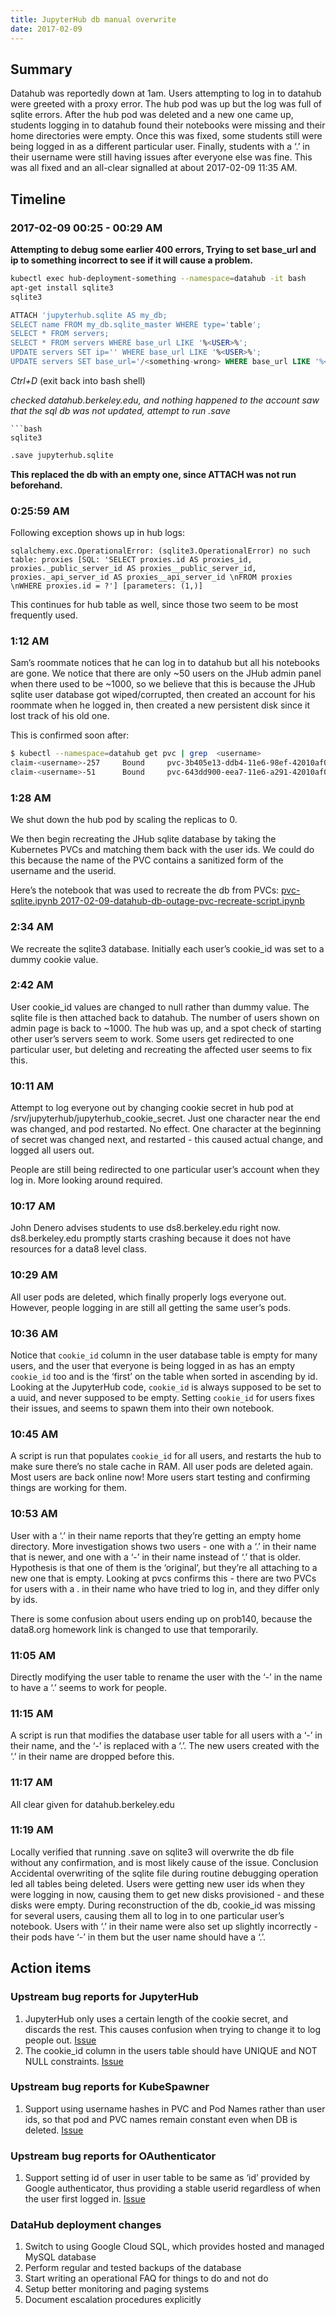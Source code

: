 ```yaml
---
title: JupyterHub db manual overwrite
date: 2017-02-09
---
```


## Summary ##
Datahub was reportedly down at 1am. Users attempting to log in to datahub were greeted with a proxy error. The hub pod was up but the log was full of sqlite errors. After the hub pod was deleted and a new one came up, students logging in to datahub found their notebooks were missing and their home directories were empty. Once this was fixed, some students still were being logged in as a different particular user. Finally, students with a '.' in their username were still having issues after everyone else was fine. This was all fixed and an all-clear signalled at about 2017-02-09 11:35 AM.


## Timeline ##
### 2017-02-09 00:25 - 00:29 AM ###

**Attempting to debug some earlier 400 errors, Trying to set base_url and ip to something incorrect to see if it will cause a problem.**

```bash
kubectl exec hub-deployment-something --namespace=datahub -it bash
apt-get install sqlite3
sqlite3
```
```sql
ATTACH 'jupyterhub.sqlite AS my_db;
SELECT name FROM my_db.sqlite_master WHERE type='table';
SELECT * FROM servers;
SELECT * FROM servers WHERE base_url LIKE '%<USER>%';
UPDATE servers SET ip='' WHERE base_url LIKE '%<USER>%';
UPDATE servers SET base_url='/<something-wrong> WHERE base_url LIKE '%<USER>%';
```
*Ctrl+D* (exit back into bash shell)

*checked datahub.berkeley.edu, and nothing happened to the account*
*saw that the sql db was not updated, attempt to run .save*
```
```bash
sqlite3
```
```sql
.save jupyterhub.sqlite
```

**This replaced the db with an empty one, since ATTACH was not run beforehand.**


### 0:25:59 AM ###


Following exception shows up in hub logs:

```
sqlalchemy.exc.OperationalError: (sqlite3.OperationalError) no such table: proxies [SQL: 'SELECT proxies.id AS proxies_id, proxies._public_server_id AS proxies__public_server_id, proxies._api_server_id AS proxies__api_server_id \nFROM proxies \nWHERE proxies.id = ?'] [parameters: (1,)]
```

This continues for hub table as well, since those two seem to be most frequently used.

### 1:12 AM ###

Sam's roommate notices that he can log in to datahub but all his notebooks are gone. We notice that there are only ~50 users on the JHub admin panel when there used to be ~1000, so we believe that this is because the JHub sqlite user database got wiped/corrupted, then created an account for his roommate when he logged in, then created a new persistent disk since it lost track of his old one.

This is confirmed soon after:


```bash
$ kubectl --namespace=datahub get pvc | grep  <username>
claim-<username>-257     Bound     pvc-3b405e13-ddb4-11e6-98ef-42010af000c3   10Gi       RWO           21d
claim-<username>-51      Bound     pvc-643dd900-eea7-11e6-a291-42010af000c3   10Gi       RWO           5m
```

### 1:28 AM  ###


We shut down the hub pod by scaling the replicas to 0.

We then begin recreating the JHub sqlite database by taking the Kubernetes PVCs and matching them back with the user ids. We could do this because the name of the PVC contains a sanitized form of the username and the userid.

Here's the notebook that was used to recreate the db from PVCs: [pvc-sqlite.ipynb 2017-02-09-datahub-db-outage-pvc-recreate-script.ipynb](pvc-sqlite.ipynb 2017-02-09-datahub-db-outage-pvc-recreate-script.ipynb)


### 2:34 AM  ###

We recreate the sqlite3 database. Initially each user's cookie_id was set to a dummy cookie value.


### 2:42 AM ###


User cookie_id values are changed to null rather than dummy value. The sqlite file is then attached back to datahub. The number of users shown on admin page is back to ~1000. The hub was up, and a spot check of starting other user’s servers seem to work. Some users get redirected to one particular user, but deleting and recreating the affected user seems to fix this.


### 10:11 AM ###


Attempt to log everyone out by changing cookie secret in hub pod at /srv/jupyterhub/jupyterhub_cookie_secret. Just one character near the end was changed, and pod restarted. No effect. One character at the beginning of secret was changed next, and restarted - this caused actual change, and logged all users out.

People are still being redirected to one particular user's account when they log in. More looking around required.

### 10:17 AM ###


John Denero advises students to use ds8.berkeley.edu right now. ds8.berkeley.edu promptly starts crashing because it does not have resources for a data8 level class.


### 10:29 AM ###


All user pods are deleted, which finally properly logs everyone out. However, people logging in are still all getting the same user's pods.


### 10:36 AM ###


Notice that `cookie_id` column in the user database table is empty for many users, and the user that everyone is being logged in as has an empty `cookie_id` too and is the 'first' on the table when sorted in ascending by id. Looking at the JupyterHub code, `cookie_id` is always supposed to be set to a uuid, and never supposed to be empty. Setting `cookie_id` for users fixes their issues, and seems to spawn them into their own notebook.


### 10:45 AM ###


A script is run that populates `cookie_id` for all users, and restarts the hub to make sure there's no stale cache in RAM. All user pods are deleted again. Most users are back online now! More users start testing and confirming things are working for them.


### 10:53 AM ###


User with a '.' in their name reports that they're getting an empty home directory. More investigation shows two users - one with a '.' in their name that is newer, and one with a '-' in their name instead of '.' that is older. Hypothesis is that one of them is the 'original', but they're all attaching to a new one that is empty. Looking at pvcs confirms this - there are two PVCs for users with a . in their name who have tried to log in, and they differ only by ids.


There is some confusion about users ending up on prob140, because the data8.org homework link is changed to use that temporarily.


### 11:05 AM ###


Directly modifying the user table to rename the user with the '-' in the name to have a '.' seems to work for people.


### 11:15 AM ###


A script is run that modifies the database user table for all users with a '-' in their name, and the '-' is replaced with a '.'. The new users created with the '.' in their name are dropped before this.


### 11:17 AM ###


All clear given for datahub.berkeley.edu


### 11:19 AM ###


Locally verified that running .save <filename> on sqlite3 will overwrite the db file without any confirmation, and is most likely cause of the issue.
Conclusion
Accidental overwriting of the sqlite file during routine debugging operation led all tables being deleted. Users were getting new user ids when they were logging in now, causing them to get new disks provisioned - and these disks were empty. During reconstruction of the db, cookie_id was missing for several users, causing them all to log in to one particular user's notebook. Users with '.' in their name were also set up slightly incorrectly - their pods have '-' in them but the user name should have a '.'.


## Action items ##

### Upstream bug reports for JupyterHub ###

1. JupyterHub only uses a certain length of the cookie secret, and discards the rest. This causes confusion when trying to change it to log people out. [Issue](https://github.com/jupyterhub/jupyterhub/issues/986)
2. The cookie_id column in the users table should have UNIQUE and NOT NULL constraints. [Issue](https://github.com/jupyterhub/jupyterhub/issues/985)


### Upstream bug reports for KubeSpawner ###

1. Support using username hashes in PVC and Pod Names rather than user ids, so that pod and PVC names remain constant even when DB is deleted. [Issue](https://github.com/jupyterhub/kubespawner/issues/21)


### Upstream bug reports for OAuthenticator ###
1. Support setting id of user in user table to be same as ‘id’ provided by Google authenticator, thus providing a stable userid regardless of when the user first logged in. [Issue](https://github.com/jupyterhub/oauthenticator/issues/65)


### DataHub deployment changes ###
1. Switch to using Google Cloud SQL, which provides hosted and managed MySQL database
2. Perform regular and tested backups of the database
3. Start writing an operational FAQ for things to do and not do
4. Setup better monitoring and paging systems
5. Document escalation procedures explicitly
